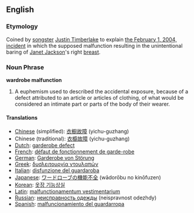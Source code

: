 {{Wikipedia}}
==English==

===Etymology===
Coined by [[songster]] [[w:Justin_Timberlake|Justin Timberlake]] to explain [[w:Super Bowl XXXVIII Halftime show controversy|the February 1, 2004, incident]] in which the supposed malfunction resulting in the unintentional baring of [[w:Janet_Jackson|Janet Jackson]]'s right [[breast]].

===Noun Phrase===
'''wardrobe malfunction'''

#A euphemism used to described the accidental exposure, because of a defect attributed to an article or articles of clothing, of what would be considered an intimate part or parts of the body of their wearer.

====Translations====
*[[Chinese]] (simplified): [[衣橱故障]] (yichu-guzhang)
*Chinese (traditional): [[衣櫥故障]] (yichu-guzhang)
*[[Dutch]]: [[garderobe defect]]
*[[French]]: [[défaut de fonctionnement de garde-robe]]
*[[German]]: [[Garderobe von Störung]]
*[[Greek]]: [[δυσλειτουργία ντουλαπών]]
*[[Italian]]: [[disfunzione del guardaroba]]
*[[Japanese]]: [[ワードローブの機能不全]] (wādorōbu no kinōfuzen)
*[[Korean]]: [[옷장 기능상실]]
*[[Latin]]: [[malfunctionamentum vestimentarium]]
*[[Russian]]: [[неисправность одежды]] (neispravnost odezhdy)
*[[Spanish]]: [[malfuncionamiento del guardarropa]]
